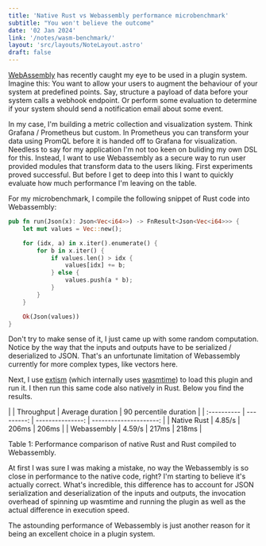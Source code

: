 ```yaml
---
title: 'Native Rust vs Webassembly performance microbenchmark'
subtitle: "You won't believe the outcome"
date: '02 Jan 2024'
link: '/notes/wasm-benchmark/'
layout: 'src/layouts/NoteLayout.astro'
draft: false
---
```


[WebAssembly](https://developer.mozilla.org/en-US/docs/WebAssembly) has recently caught
my eye to be used in a plugin system. Imagine this: You want to allow your users to augment the
behaviour of your system at predefined points. Say, structure a payload of data before your system
calls a webhook endpoint. Or perform some evaluation to determine if your system should send a
notification email about some event.

In my case, I'm building a metric collection and visualization system. Think Grafana /
Prometheus but custom. In Prometheus you can transform your data using PromQL before it is
handed off to Grafana for visualization. Needless to say for my application I'm not too keen
on buliding my own DSL for this. Instead, I want to use Webassembly as a secure way to run
user provided modules that transform data to the users liking. First experiments proved
successful. But before I get to deep into this I want to quickly evaluate how much performance
I'm leaving on the table.

For my microbenchmark, I compile the following snippet of Rust code into Webassembly:

```rust
pub fn run(Json(x): Json<Vec<i64>>) -> FnResult<Json<Vec<i64>>> {
	let mut values = Vec::new();

	for (idx, a) in x.iter().enumerate() {
		for b in x.iter() {
			if values.len() > idx {
				values[idx] += b;
			} else {
				values.push(a * b);
			}
		}
	}

	Ok(Json(values))
}
```

Don't try to make sense of it, I just came up with some random computation. Notice by the way that
the inputs and outputs have to be serialized / deserialized to JSON. That's an unfortunate
limitation of Webassembly currently for more complex types, like vectors here.

Next, I use [extism](https://github.com/extism/extism) (which internally uses
[wasmtime](https://github.com/bytecodealliance/wasmtime)) to load this plugin and run it.
I then run this same code also natively in Rust. Below you find the results.

<div>
	|             | Throughput | Average duration | 90 percentile duration |
	| :---------- | ---------: | ---------------: | ---------------------: |
	| Native Rust | 4.85/s     | 206ms            | 206ms                  |
	| Webassembly	| 4.59/s     | 217ms            | 218ms                  |
</div>
<p class='caption'>Table 1: Performance comparison of native Rust and Rust compiled to Webassembly.</p>

At first I was sure I was making a mistake, no way the Webassembly is so close in performance to
the native code, right? I'm starting to believe it's actually correct. What's incredible, this
difference has to account for JSON serialization and deserialization of the inputs and outputs,
the invocation overhead of spinning up wasmtime and running the plugin as well as the actual
difference in execution speed.

The astounding performance of Webassembly is just another reason for it being an excellent choice
in a plugin system.
